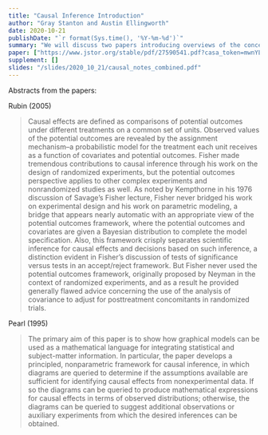 ```yaml
---
title: "Causal Inference Introduction"
author: "Gray Stanton and Austin Ellingworth"
date: 2020-10-21
publishDate: "`r format(Sys.time(), '%Y-%m-%d')`"
summary: "We will discuss two papers introducing overviews of the concepts of causal inference: \"Causal diagrams for empirical research\" (Pearl, 1995) and \"Causal Inference Using Potential Outcomes: Design, Modeling, Decisions\" (Rubin, 2005)"
paper: ["https://www.jstor.org/stable/pdf/27590541.pdf?casa_token=mwnYLYO1ZjgAAAAA:QP3fr5sUHBCVcvv20Avsw2U5CFLnWEVyYsDZtbi4ekmVxXwTwVGRCh7RobYl_Z2azijj1sKJ0hRmnndVD2ehb6euwgXLEsDwA6AO5LjbI_yVV5fbGBA", "https://academic.oup.com/biomet/article-pdf/82/4/669/698263/82-4-669.pdf?casa_token=mXTSuWdeV7YAAAAA:Lvs_RVu18N6LgUDUm68FJ6t6IbF2FApaTvHCjPzR4d_g6qmU1OmjJyFXniofSEsiM5Qmwg6BMd-N"]
supplement: []
slides: "/slides/2020_10_21/causal_notes_combined.pdf"
---
```


Abstracts from the papers:

Rubin (2005)

> Causal effects are defined as comparisons of potential outcomes under different treatments on a common set of units. Observed values of the potential outcomes are revealed by the assignment mechanism--a probabilistic model for the treatment each unit receives as a function of covariates and potential outcomes. Fisher made tremendous contributions to causal inference through his work on the design of randomized experiments, but the potential outcomes perspective applies to other complex experiments and nonrandomized studies as well. As noted by Kempthorne in his 1976 discussion of Savage's Fisher lecture, Fisher never bridged his work on experimental design and his work on parametric modeling, a bridge that appears nearly automatic with an appropriate view of the potential outcomes framework, where the potential outcomes and covariates are given a Bayesian distribution to complete the model specification. Also, this framework crisply separates scientific inference for causal effects and decisions based on such inference, a distinction evident in Fisher's discussion of tests of significance versus tests in an accept/reject framework. But Fisher never used the potential outcomes framework, originally proposed by Neyman in the context of randomized experiments, and as a result he provided generally flawed advice concerning the use of the analysis of covariance to adjust for posttreatment concomitants in randomized trials.

Pearl (1995)


> The primary aim of this paper is to show how graphical models can be used as a mathematical language for integrating statistical and subject-matter information. In particular, the paper develops a principled, nonparametric framework for causal inference, in which diagrams are queried to determine if the assumptions available are sufficient for identifying causal effects from nonexperimental data. If so the diagrams can be queried to produce mathematical expressions for causal effects in terms of observed distributions; otherwise, the diagrams can be queried to suggest additional observations or auxiliary experiments from which the desired inferences can be obtained.